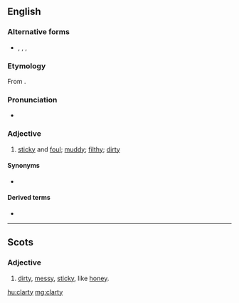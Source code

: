 ==English==

===Alternative forms===
* {{l|en|clartie}}, {{l|en|clerty}}, {{l|en|clorty}}, {{l|en|clurty}} {{qualifier|Scotland}}

===Etymology===
From {{suffix|clart|y|lang=en}}.

===Pronunciation===
* {{rhymes|ɑː(ɹ)ti|lang=en}}

===Adjective===
{{en-adj|er}}

# {{lb|en|UK|Northern England|and|Scotland|_|dialect}} [[sticky]] and [[foul]]; [[muddy]]; [[filthy]]; [[dirty]]
#: {{quote-book
|year=1846
|title=A Dictionary of Archaic and Provincial Words
|last=Halliwell-Phillipps|first=James Orchard|authorlink=James Halliwell-Phillipps
|url=https://books.google.com/books?id=zG1JAAAAcAAJ&pg=PA252
|volume=1
|page=252
|passage=CLART. To spread, smear, or daub. A flake of snow, when it is large and sticks to the clothes, is called a ''clart''. So we have ''clarts'', mud; '''''clarty''''', muddy, sticky. ''Clarty-paps'', a dirty sloven of a wife.
}}

====Synonyms====
* {{seeSynonyms|unclean}}

====Derived terms====
* {{l|en|clarty-paps}}

----

==Scots==

===Adjective===
{{sco-adj}}

# [[dirty]], [[messy]], [[sticky]], like [[honey]].

[[hu:clarty]]
[[mg:clarty]]